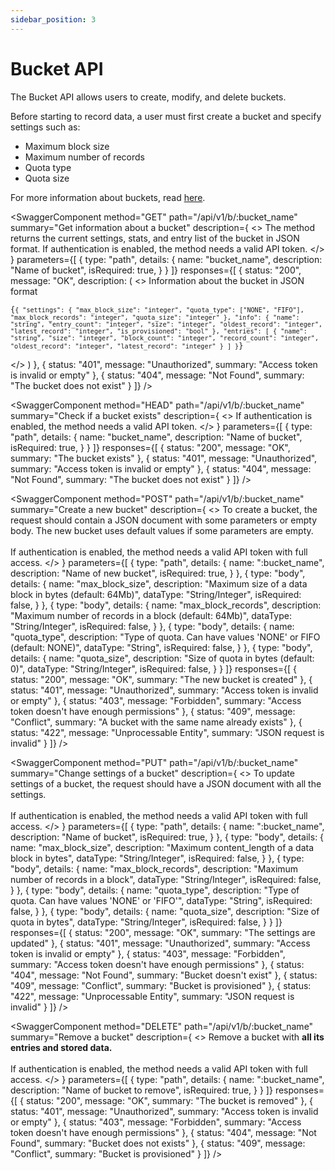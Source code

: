 ```yaml
---
sidebar_position: 3
---
```



# Bucket API

The Bucket API allows users to create, modify, and delete buckets.

Before starting to record data, a user must first create a bucket and specify settings such as:

* Maximum block size
* Maximum number of records
* Quota type
* Quota size

For more information about buckets, read [here](../how-does-it-work.md#internal-structure).

<SwaggerComponent
  method="GET"
  path="/api/v1/b/:bucket_name"
  summary="Get information about a bucket"
  description={
    <>
      The method returns the current settings, stats, and entry list of the bucket in JSON format. 
      If authentication is enabled, the method needs a valid API token.
    </>
  }
  parameters={[
    {
      type: "path",
      details: {
        name: "bucket_name",
        description: "Name of bucket",
        isRequired: true,
      }
    }
  ]}
  responses={[
    {
      status: "200",
      message: "OK",
      description: (
        <>
          Information about the bucket in JSON format
          <pre><code>{`{
  "settings": {
        "max_block_size": "integer",
        "quota_type": ["NONE", "FIFO"],
        "max_block_records": "integer",
        "quota_size": "integer"
    },
    "info": {
        "name": "string",
        "entry_count": "integer",
        "size": "integer",
        "oldest_record": "integer",
        "latest_record": "integer",
        "is_provisioned": "bool"
    },
    "entries": [
        {
            "name": "string",
            "size": "integer",
            "block_count": "integer",
            "record_count": "integer",
            "oldest_record": "integer",
            "latest_record": "integer"
        }
    ]
}`}</code></pre>
        </>
      )
    },
    {
      status: "401",
      message: "Unauthorized",
      summary: "Access token is invalid or empty"
    },
    {
      status: "404",
      message: "Not Found",
      summary: "The bucket does not exist"
    }
  ]}
/>


<SwaggerComponent
  method="HEAD"
  path="/api/v1/b/:bucket_name"
  summary="Check if a bucket exists"
  description={
    <>
      If authentication is enabled, the method needs a valid API token.
    </>
  }
  parameters={[
    {
      type: "path",
      details: {
        name: "bucket_name",
        description: "Name of bucket",
        isRequired: true,
      }
    }
  ]}
  responses={[
    {
      status: "200",
      message: "OK",
      summary: "The bucket exists"
    },
    {
      status: "401",
      message: "Unauthorized",
      summary: "Access token is invalid or empty"
    },
    {
      status: "404",
      message: "Not Found",
      summary: "The bucket does not exist"
    }
  ]}
/>

<SwaggerComponent
  method="POST"
  path="/api/v1/b/:bucket_name"
  summary="Create a new bucket"
  description={
    <>
      To create a bucket, the request should contain a JSON document with some parameters or empty body. The new bucket uses default values if some parameters are empty.
      <br /><br />
      If authentication is enabled, the method needs a valid API token with full access.
    </>
  }
  parameters={[
    {
      type: "path",
      details: {
        name: ":bucket_name",
        description: "Name of new bucket",
        isRequired: true,
      }
    },
    {
      type: "body",
      details: {
        name: "max_block_size",
        description: "Maximum size of a data block in bytes (default: 64Mb)",
        dataType: "String/Integer",
        isRequired: false,
      }
    },
    {
      type: "body",
      details: {
        name: "max_block_records",
        description: "Maximum number of records in a block (default: 64Mb)",
        dataType: "String/Integer",
        isRequired: false,
      }
    },
    {
      type: "body",
      details: {
        name: "quota_type",
        description: "Type of quota. Can have values 'NONE' or FIFO (default: NONE)",
        dataType: "String",
        isRequired: false,
      }
    },
    {
      type: "body",
      details: {
        name: "quota_size",
        description: "Size of quota in bytes (default: 0)",
        dataType: "String/Integer",
        isRequired: false,
      }
    }
  ]}
  responses={[
    {
      status: "200",
      message: "OK",
      summary: "The new bucket is created"
    },
    {
      status: "401",
      message: "Unauthorized",
      summary: "Access token is invalid or empty"
    },
    {
      status: "403",
      message: "Forbidden",
      summary: "Access token doesn't have enough permissions"
    },
    {
      status: "409",
      message: "Conflict",
      summary: "A bucket with the same name already exists"
    },
    {
      status: "422",
      message: "Unprocessable Entity",
      summary: "JSON request is invalid"
    }
  ]}
/>

<SwaggerComponent
  method="PUT"
  path="/api/v1/b/:bucket_name"
  summary="Change settings of a bucket"
  description={
    <>
      To update settings of a bucket, the request should have a JSON document with all the settings.
      <br /><br />
      If authentication is enabled, the method needs a valid API token with full access.
    </>
  }
  parameters={[
    {
      type: "path",
      details: {
        name: ":bucket_name",
        description: "Name of bucket",
        isRequired: true,
      }
    },
    {
      type: "body",
      details: {
        name: "max_block_size",
        description: "Maximum content_length of a data block in bytes",
        dataType: "String/Integer",
        isRequired: false,
      }
    },
    {
      type: "body",
      details: {
        name: "max_block_records",
        description: "Maximum number of records in a block",
        dataType: "String/Integer",
        isRequired: false,
      }
    },
    {
      type: "body",
      details: {
        name: "quota_type",
        description: "Type of quota. Can have values 'NONE' or 'FIFO'",
        dataType: "String",
        isRequired: false,
      }
    },
    {
      type: "body",
      details: {
        name: "quota_size",
        description: "Size of quota in bytes",
        dataType: "String/Integer",
        isRequired: false,
      }
    }
  ]}
  responses={[
    {
      status: "200",
      message: "OK",
      summary: "The settings are updated"
    },
    {
      status: "401",
      message: "Unauthorized",
      summary: "Access token is invalid or empty"
    },
    {
      status: "403",
      message: "Forbidden",
      summary: "Access token doesn't have enough permissions"
    },
    {
      status: "404",
      message: "Not Found",
      summary: "Bucket doesn't exist"
    },
    {
      status: "409",
      message: "Conflict",
      summary: "Bucket is provisioned"
    },
    {
      status: "422",
      message: "Unprocessable Entity",
      summary: "JSON request is invalid"
    }
  ]}
/>

<SwaggerComponent
  method="DELETE"
  path="/api/v1/b/:bucket_name"
  summary="Remove a bucket"
  description={
    <>
      Remove a bucket with <strong>all its entries and stored data.</strong>
      <br /><br />
      If authentication is enabled, the method needs a valid API token with full access.
    </>
  }
  parameters={[
    {
      type: "path",
      details: {
        name: ":bucket_name",
        description: "Name of bucket to remove",
        isRequired: true,
      }
    }
  ]}
  responses={[
    {
      status: "200",
      message: "OK",
      summary: "The bucket is removed"
    },
    {
      status: "401",
      message: "Unauthorized",
      summary: "Access token is invalid or empty"
    },
    {
      status: "403",
      message: "Forbidden",
      summary: "Access token doesn't have enough permissions"
    },
    {
      status: "404",
      message: "Not Found",
      summary: "Bucket does not exists"
    },
    {
      status: "409",
      message: "Conflict",
      summary: "Bucket is provisioned"
    }
  ]}
/>
